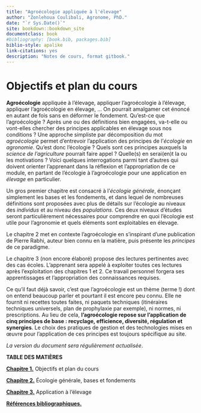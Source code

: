 ```yaml
--- 
title: "Agroécologie appliquée à l'élevage"
author: "Zonlehoua Coulibali, Agronome, PhD."
date: "`r Sys.Date()`"
site: bookdown::bookdown_site
documentclass: book
#bibliography: [book.bib, packages.bib]
biblio-style: apalike
link-citations: yes
description: "Notes de cours, format gitbook."
---
```


# Objectifs et plan du cours {#intro}

**Agroécologie** appliquée à l’élevage, appliquer l’agroécologie à l’élevage, appliquer l’agroécologie en élevage, … On pourrait amalgamer cet énoncé en autant de fois sans en déformer le fondement. Qu’est-ce que l’agroécologie ? Après une ou des définitions bien engagées, va-t-elle ou vont-elles chercher des principes applicables en élevage sous nos conditions ? Une approche simpliste par décomposition du mot _agroécologie_ permet d’entrevoir l’application des principes de l’_écologie_ en _agronomie_. Qu’est donc l’écologie ? Quels sont ces principes auxquels la _science de l’agriculture_ pourrait faire appel ? Quelle(s) en serai(en)t la ou les motivations ? Voici quelques interrogations parmi tant d’autres qui doivent orienter l’apprenant dans la réflexion et l’appropriation de ce module, en partant de l’écologie à l’agroécologie pour une application en _élevage_ en particulier.

Un gros premier chapitre est consacré à l’_écologie générale_, énonçant simplement les bases et les fondements, et dans lequel de nombreuses définitions sont proposées avec plus de détails sur l’écologie au niveaux des _individus_ et au niveau des _populations_. Ces deux niveaux d’études seront particulièrement nécessaires pour comprendre en quoi l’écologie est utile pour l’agronomie et quels éléments sont exploitables en élevage.

Le chapitre 2 met en contexte l’agroécologie en s’inspirant d’une publication de Pierre Rabhi, auteur bien connu en la matière, puis présente les _principes_ de ce paradigme.

Le chapitre 3 (non encore élaboré) propose des lectures pertinentes avec des cas écoles. L’apprenant sera appelé à exploiter toutes ces lectures après l’exploitation des chapitres 1 et 2. Ce travail personnel forgera ses apprentissages et l’appropriation des connaissances requises.

Ce qu’il faut déjà savoir, c’est que l’agroécologie est un thème (terme !) dont on entend beaucoup parler et pourtant il est encore peu connu. Elle ne fournit ni recettes toutes faites, ni paquets techniques (itinéraires techniques universels, plan de prophylaxie par exemple), ni normes, ni prescriptions. Au lieu de cela, **l’agroécologie repose sur l’application de cinq principes de base : recyclage, efficience, diversité, régulation et synergies**. Le choix des pratiques de gestion et des technologies mises en œuvre pour l’application de ces principes est toujours spécifique au site.

_La version du document sera régulièrement actualisée_.


**TABLE DES MATIÈRES**

[**Chapitre 1.**]() Objectifs et plan du cours

[**Chapitre 2.**]() Écologie générale, bases et fondements

[**Chapitre 3.**]() Application à l'élevage

[**Références bibliographiques.**]()


